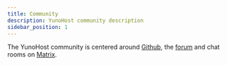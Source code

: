 ```yaml
---
title: Community
description: YunoHost community description
sidebar_position: 1
---
```



The YunoHost community is centered around [Github](https://github.com/yunohost),
the [forum](https://forum.yunohost.org) and chat rooms on [Matrix](https://matrix.org).


<SidebarDocCardList />
